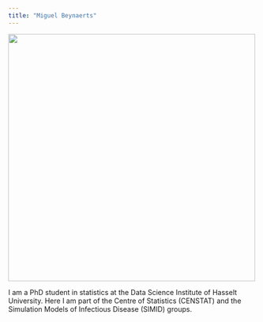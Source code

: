 ```yaml
---
title: "Miguel Beynaerts"
---
```


![](images/468226990_10235378434869883_8662122818783799866_n-01.jpg){fig-align="left" width="500"}

I am a PhD student in statistics at the Data Science Institute of Hasselt University. Here I am part of the Centre of Statistics (CENSTAT) and the Simulation Models of Infectious Disease (SIMID) groups.
